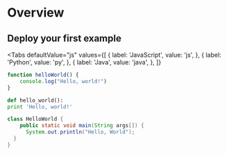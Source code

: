 
# Overview

## Deploy your first example

<Tabs
  defaultValue="js"
  values={[
      { label: 'JavaScript', value: 'js', },
      { label: 'Python', value: 'py', },
      { label: 'Java', value: 'java', },
  ]}
>
<TabItem value="js">

```js
function helloWorld() {
	console.log("Hello, world!")
}
```

</TabItem>
<TabItem value="py">

```py
def hello_world():
print 'Hello, world!'
```

</TabItem>
<TabItem value="java">

```java
class HelloWorld {
    public static void main(String args[]) {
      System.out.println("Hello, World");
  }
}
```

</TabItem>
</Tabs>
